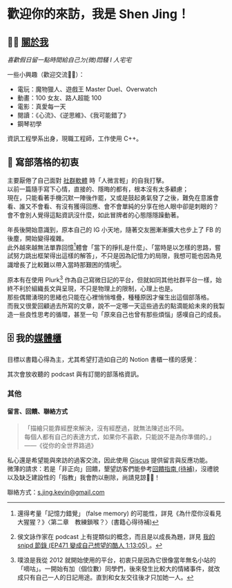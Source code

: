 # 歡迎你的來訪，我是 Shen Jing！

## 🚶‍♂️ [關於我](shenjing.me)

*喜歡假日留一點時間給自己ㄉ(微)悶騷 I 人宅宅*  

一些小興趣（歡迎交流🫶🏻）：  

- 電玩：魔物獵人、遊戲王 Master Duel、Overwatch
- 動畫：100 女友、路人超能 100  
- 電影：真愛每一天  
- 閱讀：《心流》、《逆思維》、《我可能錯了》  
- 鋼琴初學  

資訊工程學系出身，現職工程師，工作使用 C++。

## 📝 寫部落格的初衷

主要厭倦了自己面對 [社群軟體](shenjing.me/social-media) 時「人微言輕」的自我打擊。  
以前一篇隨手寫下心情，直接的、隱晦的都有，根本沒有太多顧慮；  
現在，只能看著手機沉默一陣後作罷，又或是鼓起勇氣發了之後，難免在意誰會看、誰又不會看、有沒有獲得回應、會不會單純的分享在他人眼中卻是刺眼的？  
會不會別人覺得這點資訊沒什麼，如此冒牌者的心態隱隱躁動著。  

年長後開始意識到，原本自己的 IG 小天地，隨著交友圈漸漸擴大也步上了 FB 的後塵，開始變得複雜。  
此外越來越無法單靠回憶[^false_memory]體會「當下的掙扎是什麼」、「當時是以怎樣的思路，嘗試努力跳出框架得出這樣的解答」，不只是因為記憶力的局限，我想可能也因為見識增長了比較難以帶入當時那艱困的情境[^Houwenyong]。  

原本有在使用 Plurk[^Plurk] 作為自己寫微日記的平台，但就如同其他社群平台一樣，始終不利於組織長文與呈現，不只是物理上的限制，心理上也是。  
那些偶爾湧現的思緒也只能在心裡悄悄堆疊，種種原因才催生出這個部落格。  
而我又很愛回顧過去所寫的文章，說不一定哪一天這些過去的點滴能給未來的我製造一些良性思考的循環，甚至一句「原來自己也曾有那些煩惱」感嘆自己的成長。

## 🗄️ 我的[媒體櫃](shenjing.me)

目標以書籍心得為主，尤其希望打造如自己的 Notion 書櫃一樣的感覺：

其次會放收聽的 podcast 與有訂閱的部落格資訊。

### 其他

#### 留言、回饋、聯絡方式

> 「描繪只能靠經歷來解決，沒有經歷過，就無法陳述出不同。  
> 每個人都有自己的表達方式，如果你不喜歡，只能說不是為你準備的。」——《從你的全世界路過》

私心還是希望能與來訪的過客交流，因此使用 [Giscus](https://giscus.app/zh-TW) 提供留言與反應功能。  
微薄的請求：若是「非正向」回饋，墾望訪客們能參考[回饋指南 (待補)](shenjing.me)，沒禮貌以及缺乏建設性的「指教」我會酌以刪除，尚請見諒🙇‍♂️！

聯絡方式：s.jing.kevin@gmail.com

[^Houwenyong]: 侯文詠作家在 podcast 上有提類似的概念，而且是以成長為題，詳見 [我的 snipd 節錄 (EP471 變成自己想望的酷人 1:13:05) ](https://share.snipd.com/snip/9f3bd05d-fb06-40b2-8009-4a952d1416a2)。

[^false_memory]: 還得考量「記憶力錯覺」 (false memory) 的可能性，詳見《為什麼你沒看見大猩猩？》〈第二章　教練鎖喉？〉(書籍心得待補)

[^Plurk]: 噗浪是我從 2012 就開始使用的平台，初衷只是因為它很像當年無名小站的「嘀咕」。一開始有加（個位數）同學們，後來發生比較大的情緒事件，就改成只有自己一人的日記用途。直到和女友交往後才只加她一人。
